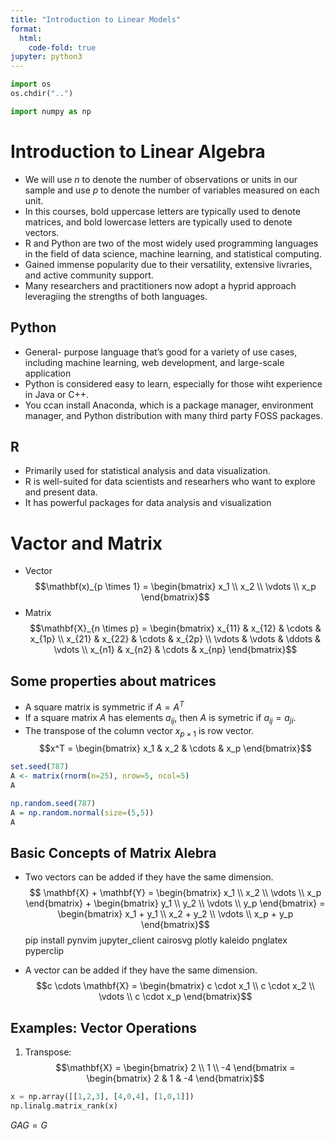 ```yaml
---
title: "Introduction to Linear Models"
format:
  html:
    code-fold: true
jupyter: python3
---
```


```python
import os
os.chdir("..")
```

```python
import numpy as np
```



# Introduction to Linear Algebra

- We will use $n$ to denote the number of observations or units in our sample and use $p$ 
  to denote the number of variables measured on each unit.
- In this courses, bold uppercase letters are typically used to denote matrices, and bold 
  lowercase letters are typically used to denote vectors.
- R and Python are two of the most widely used programming languages in the field of data 
  science, machine learning, and statistical computing.
- Gained immense popularity due to their versatility, extensive livraries, and active community 
  support.
- Many researchers and practitioners now adopt a hyprid approach leveragiing the strengths of 
  both languages.

## Python 

- General- purpose language that's good for a variety of use cases, including machine learning, web development, 
  and large-scale application
- Python is considered easy to learn, especially for those wiht experience in Java or C++.
- You ccan install Anaconda, which is a package manager, environment manager, and Python distribution with many 
  third party FOSS packages.

## R 

- Primarily used for statistical analysis and  data visualization.
- R is well-suited for data scientists and researhers who want to explore and present data.
- It has powerful packages for data analysis and visualization

# Vactor and Matrix 

- Vector 
  $$\mathbf(x)_{p \times 1} = \begin{bmatrix} x_1 \\ x_2 \\ \vdots \\ x_p \end{bmatrix}$$
- Matrix 
  $$\mathbf{X}_{n \times p} = \begin{bmatrix} x_{11} & x_{12} & \cdots & x_{1p} \\ x_{21} & x_{22} & \cdots & x_{2p} \\ \vdots & \vdots & \ddots & \vdots \\ x_{n1} & x_{n2} & \cdots & x_{np} \end{bmatrix}$$

## Some properties about matrices

- A square matrix is symmetric if $A = A^T$
- If a square matrix $A$ has elements $a_{ij}$, then $A$ is symetric if $a_{ij} = a_{ji}$. 
- The transpose of the column vector $x_{p \times 1}$ is row vector.
  $$x^T = \begin{bmatrix} x_1 & x_2 & \cdots & x_p \end{bmatrix}$$

```r
set.seed(787)
A <- matrix(rnorm(n=25), nrow=5, ncol=5)
A
```

```r
np.random.seed(787)
A = np.random.normal(size=(5,5))
A
```

## Basic Concepts of Matrix Alebra 

- Two vectors can be added if they have the same dimension.
$$ \mathbf{X} + \mathbf{Y} = \begin{bmatrix} x_1 \\ x_2 \\ \vdots \\ x_p \end{bmatrix} + \begin{bmatrix} y_1 \\ y_2 \\ \vdots \\ y_p \end{bmatrix} = \begin{bmatrix} x_1 + y_1 \\ x_2 + y_2 \\ \vdots \\ x_p + y_p \end{bmatrix}$$pip install pynvim jupyter_client cairosvg plotly kaleido pnglatex pyperclip

- A vector can be added if they have the same dimension. 
  $$c \cdots \mathbf{X} = \begin{bmatrix} c \cdot x_1 \\ c \cdot x_2 \\ \vdots \\ c \cdot x_p \end{bmatrix}$$

## Examples: Vector Operations 

1. Transpose:
$$\mathbf{X} = \begin{bmatrix} 2 \\ 1 \\ -4 \end{bmatrix = \begin{bmatrix} 2 & 1 & -4 \end{bmatrix}$$

```python
x = np.array([[1,2,3], [4,0,4], [1,0,1]])
np.linalg.matrix_rank(x)

```

$GAG = G$



